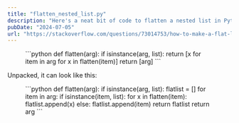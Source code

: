 ```yaml
---
title: "flatten_nested_list.py"
description: "Here's a neat bit of code to flatten a nested list in Python"
pubDate: "2024-07-05"
url: "https://stackoverflow.com/questions/73014753/how-to-make-a-flat-list-from-nested-lists"
---
```


<figure>
```python
def flatten(arg):
  if isinstance(arg, list):
    return [x for item in arg for x in flatten(item)]
  return [arg]
```
</figure>

Unpacked, it can look like this:

<figure>
```python
def flatten(arg):
  if isinstance(arg, list):
    flatlist = []
    for item in arg:
      if isinstance(item, list):
        for x in flatten(item):
          flatlist.append(x)
      else:
        flatlist.append(item)
    return flatlist
  return arg
```
</figure>
